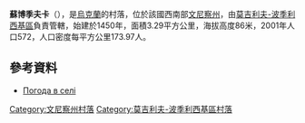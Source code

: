 {{coord|48|20|6|N|27|59|22|E|scale:30000|display=title}}

'''蘇博季夫卡'''（{{lang-uk|Суботівка}}），是[[烏克蘭|烏克蘭]]的村落，位於該國西南部[[文尼察州|文尼察州]]，由[[莫吉利夫-波季利西基區|莫吉利夫-波季利西基區]]負責管轄，始建於1450年，面積3.29平方公里，海拔高度86米，2001年人口572，人口密度每平方公里173.97人。

==參考資料==
* [http://weather.in.ua/ua/vinnickaja/25465 Погода в селі ] {{Wayback|url=http://weather.in.ua/ua/vinnickaja/25465 |date=20210119025601 }}

[[Category:文尼察州村落|Category:文尼察州村落]]
[[Category:莫吉利夫-波季利西基區村落|Category:莫吉利夫-波季利西基區村落]]


{{Vinnytsia-geo-stub}}